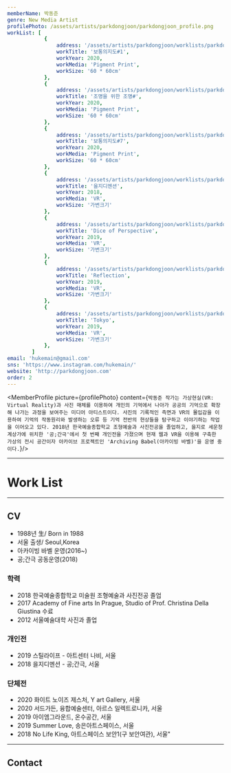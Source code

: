 ```yaml
---
memberName: 박동준
genre: New Media Artist
profilePhoto: /assets/artists/parkdongjoon/parkdongjoon_profile.png
workList: [
			{
				address: '/assets/artists/parkdongjoon/worklists/parkdongjoon_1.jpg',
				workTitle: '보통의지도#1',
				workYear: 2020,
				workMedia: 'Pigment Print',
				workSize: '60 * 60cm'
			},
			{
				address: '/assets/artists/parkdongjoon/worklists/parkdongjoon_2.jpg',
				workTitle: '조명을 위한 조명#',
				workYear: 2020,
				workMedia: 'Pigment Print',
				workSize: '60 * 60cm'
			},
			{
				address: '/assets/artists/parkdongjoon/worklists/parkdongjoon_3.jpg',
				workTitle: '보통의지도#7',
				workYear: 2020,
				workMedia: 'Pigment Print',
				workSize: '60 * 60cm'
			},
			{
				address: '/assets/artists/parkdongjoon/worklists/parkdongjoon_4.jpg',
				workTitle: '을지디멘션',
				workYear: 2018,
				workMedia: 'VR',
				workSize: '가변크기'
			},
			{
				address: '/assets/artists/parkdongjoon/worklists/parkdongjoon_5.jpg',
				workTitle: 'Dice of Perspective',
				workYear: 2019,
				workMedia: 'VR',
				workSize: '가변크기'
			},
			{
				address: '/assets/artists/parkdongjoon/worklists/parkdongjoon_6.jpg',
				workTitle: 'Reflection',
				workYear: 2019,
				workMedia: 'VR',
				workSize: '가변크기'
			},
			{
				address: '/assets/artists/parkdongjoon/worklists/parkdongjoon_7.jpg',
				workTitle: 'Tokyo',
				workYear: 2019,
				workMedia: 'VR',
				workSize: '가변크기'
			},
		]
email: 'hukemain@gmail.com'
sns: 'https://www.instagram.com/hukemain/'
website: 'http://parkdongjoon.com'
order: 2
---
```

<MemberProfile picture={profilePhoto} content={`박동준 작가는 가상현실(VR: Virtual Reality)과 사진 매체를 이용하여 개인의 기억에서 나아가 공공의 기억으로 확장해 나가는 과정을 보여주는 미디어 아티스트이다. 사진의 기록적인 측면과 VR의 몰입감을 이용하여 기억의 작동원리와 발생하는 오류 등 기억 전반의 현상들을 탐구하고 이야기하는 작업을 이어오고 있다. 2018년 한국예술종합학교 조형예술과 사진전공을 졸업하고, 을지로 세운청계상가에 위치한 '공;간극'에서 첫 번째 개인전을 가졌으며 현재 웹과 VR을 이용해 구축한 가상의 전시 공간이자 아카이브 프로젝트인 'Archiving Babel(아카이빙 바벨)'을 운영 중이다.`}/>

---
# Work List
<MemberWorklist workList={workList} />

---

## CV
- 1988년 生/ Born in 1988
- 서울 출생/ Seoul,Korea
- 아카이빙 바벨 운영(2016~)
- 공;간극 공동운영(2018)

### 학력
- 2018 한국예술종합학교 미술원 조형예술과 사진전공 졸업
- 2017 Academy of Fine arts In Prague, Studio of Prof. Christina Della Giustina 수료
- 2012 서울예술대학 사진과 졸업
### 개인전
- 2019 스틸라이프 - 아트센터 나비, 서울
- 2018 을지디멘션 - 공;간극, 서울
### 단체전
- 2020 화이트 노이즈 제스처, Y art Gallery, 서울
- 2020 서드가든, 융합예술센터, 아르스 일렉트로니카, 서울
- 2019 아이엠그라운드, 온수공간, 서울
- 2019 Summer Love, 송은아트스페이스, 서울
- 2018 No Life King, 아트스페이스 보안1(구 보안여관), 서울"

---
## Contact
<MemberContact email={email} sns={sns} website={website} />
